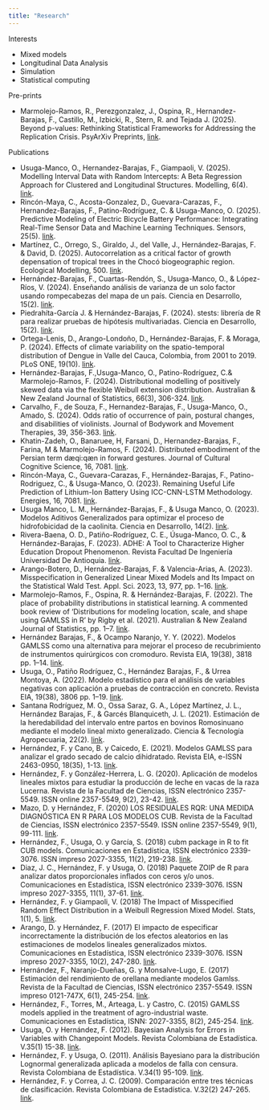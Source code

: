 ```yaml
---
title: "Research"
---
```


Interests 

- Mixed models
- Longitudinal Data Analysis
- Simulation
- Statistical computing

Pre-prints

- Marmolejo-Ramos, R., Perezgonzalez, J., Ospina, R., Hernandez-Barajas, F., Castillo, M., Izbicki, R., Stern, R. and Tejada J. (2025). Beyond p-values: Rethinking Statistical Frameworks for Addressing the Replication Crisis. PsyArXiv Preprints, [link](https://doi.org/10.31234/osf.io/8eu96_v1).


Publications 

- Usuga-Manco, O., Hernandez-Barajas, F., Giampaoli, V. (2025). Modelling Interval Data with Random Intercepts: A Beta Regression Approach for Clustered and Longitudinal Structures. Modelling, 6(4). [link](https://doi.org/10.3390/modelling6040128).
- Rincón-Maya, C., Acosta-Gonzalez, D., Guevara-Carazas, F., Hernandez-Barajas, F., Patino-Rodríguez, C. & Usuga-Manco, O. (2025). Predictive Modeling of Electric Bicycle Battery Performance: Integrating Real-Time Sensor Data and Machine Learning Techniques. Sensors, 25(5). [link](https://doi.org/10.3390/s25051392).
- Martínez, C., Orrego, S., Giraldo, J., del Valle, J., Hernández-Barajas, F. & David, D. (2025). Autocorrelation as a critical factor of growth depensation of tropical trees in the Chocó biogeographic region. Ecological Modelling, 500. [link](https://doi.org/10.1016/j.ecolmodel.2024.110949).
- Hernández-Barajas, F., Cuartas-Rendón, S., Usuga-Manco, O., & López-Ríos, V. (2024). Enseñando análisis de varianza de un solo factor usando rompecabezas del mapa de un país. Ciencia en Desarrollo, 15(2). [link](https://doi.org/10.19053/uptc.01217488.v15.n2.2024.17181).
- Piedrahíta-García J. & Hernández-Barajas, F. (2024). stests: librería de R para realizar pruebas de hipótesis multivariadas. Ciencia en Desarrollo, 15(2). [link](https://doi.org/10.19053/uptc.01217488.v15.n2.2024.16145).
- Ortega-Lenis, D., Arango-Londoño, D., Hernández-Barajas, F. & Moraga, P. (2024). Effects of climate variability on the spatio-temporal distribution of Dengue in Valle del Cauca, Colombia, from 2001 to 2019. PLoS ONE, 19(10). [link](https://doi.org/10.1371/journal.pone.0311607).
- Hernández-Barajas, F.,Usuga-Manco, O., Patino-Rodríguez, C.& Marmolejo-Ramos, F. (2024). Distributional modelling of positively skewed data via the flexible Weibull extension distribution. Australian & New Zealand Journal of Statistics, 66(3), 306-324. [link](https://doi.org/10.1111/anzs.12423).
- Carvalho, F., de Souza, F., Hernandez-Barajas, F., Usuga-Manco, O., Amado, S. (2024). Odds ratio of occurrence of pain, postural changes, and disabilities of violinists. Journal of Bodywork and Movement Therapies, 39, 356-363. [link](https://doi.org/10.1016/j.jbmt.2024.03.012).
- Khatin-Zadeh, O., Banaruee, H, Farsani, D., Hernandez-Barajas, F., Farina, M & Marmolejo-Ramos, F. (2024). Distributed embodiment of the Persian term dæqi:qæn in forward gestures. Journal of Cultural Cognitive Science, 16, 7081. [link](https://doi.org/10.1007/s41809-023-00136-0).
- Rincón-Maya, C., Guevara-Carazas, F., Hernández-Barajas, F., Patino-Rodriguez, C., & Usuga-Manco, O. (2023). Remaining Useful Life Prediction of Lithium-Ion Battery Using ICC-CNN-LSTM Methodology. Energies, 16, 7081. [link](https://doi.org/10.3390/en16207081).
- Usuga Manco, L. M., Hernández-Barajas, F., & Usuga Manco, O. (2023). Modelos Aditivos Generalizados para optimizar el proceso de hidrofobicidad de la caolinita. Ciencia en Desarrollo, 14(2). [link](https://doi.org/10.19053/01217488.v14.n2.2023.14424).
- Rivera-Baena, O. D., Patiño-Rodríguez, C. E., Úsuga-Manco, O. C., & Hernández-Barajas, F. (2023). ADHE: A Tool to Characterize Higher Education Dropout Phenomenon. Revista Facultad De Ingeniería Universidad De Antioquia. [link](https://doi.org/10.17533/udea.redin.20230519).
- Arango-Botero, D., Hernández-Barajas, F. & Valencia-Arias, A. (2023). Misspecification in Generalized Linear Mixed Models and Its Impact on the Statistical Wald Test. Appl. Sci. 2023, 13, 977, pp. 1–16. [link](https://doi.org/10.3390/app13020977).
- Marmolejo-Ramos, F., Ospina, R. & Hernández-Barajas, F. (2022). The place of probability distributions in statistical learning. A commented book review of ‘Distributions for modeling location, scale, and shape using GAMLSS in R’ by Rigby et al. (2021). Australian & New Zealand Journal of Statistics, pp. 1–7. [link](https://doi.org/10.1111/anzs.12374).
- Hernández Barajas, F., & Ocampo Naranjo, Y. Y. (2022). Modelos GAMLSS como una alternativa para mejorar el proceso de recubrimiento de instrumentos quirúrgicos con cromoduro. Revista EIA, 19(38), 3818 pp. 1–14. [link](https://doi.org/10.24050/reia.v19i38.1536).
- Usuga, O., Patiño Rodríguez, C., Hernández Barajas, F., & Urrea Montoya, A. (2022). Modelo estadístico para el análisis de variables negativas con aplicación a pruebas de contracción en concreto. Revista EIA, 19(38), 3806 pp. 1–19. [link](https://doi.org/10.24050/reia.v19i38.1526).
- Santana Rodríguez, M. O., Ossa Saraz, G. A., López Martínez, J. L., Hernández Barajas, F., & Garcés Blanquiceth, J. L. (2021). Estimación de la heredabilidad del intervalo entre partos en bovinos Romosinuano mediante el modelo lineal mixto generalizado. Ciencia & Tecnología Agropecuaria, 22(2). [link](https://doi.org/10.21930/rcta.vol22_num2_art:1861).
- Hernández, F. y Cano, B. y Caicedo, E. (2021). Modelos GAMLSS para analizar el grado secado de calcio dihidratado. Revista EIA, e-ISSN 2463-0950, 18(35), 1-13. [link](https://doi.org/10.24050/reia.v18i35.1439).
- Hernández, F. y González-Herrera, L. G. (2020). Aplicación de modelos lineales mixtos para estudiar la producción de leche en vacas de la raza Lucerna. Revista de la Facultad de Ciencias, ISSN electrónico 2357-5549. ISSN online 2357-5549, 9(2), 23-42. [link](https://doi.org/10.15446/rev.fac.cienc.v9n2.84681).
- Mazo, D. y Hernández, F. (2020) LOS RESIDUALES RQR: UNA MEDIDA DIAGNÓSTICA EN R PARA LOS MODELOS CUB. Revista de la Facultad de Ciencias, ISSN electrónico 2357-5549. ISSN online 2357-5549, 9(1), 99-111. [link](https://doi.org/10.15446/rev.fac.cienc.v9n1.79512).
- Hernández, F., Usuga, O. y García, S. (2018)	cubm package in R to fit CUB models. Comunicaciones en Estadística, ISSN electrónico 2339-3076. ISSN impreso 2027-3355, 11(2), 219-238. [link](https://doi.org/10.15332/2422474x.3857).
- Diaz, J. C., Hernández, F. y Usuga, O. (2018)	Paquete ZOIP de R para analizar datos proporcionales inflados con ceros y/o unos. Comunicaciones en Estadística, ISSN electrónico 2339-3076. ISSN impreso 2027-3355, 11(1), 37-61. [link](https://doi.org/10.15332/s2027-3355.2018.0001.02).
- Hernández, F. y Giampaoli, V. (2018)	The Impact of Misspecified Random Effect Distribution in a Weibull Regression Mixed Model. Stats, 1(1), 5. [link](https://doi.org/10.3390/stats1010005).
- Arango, D. y Hernández, F. (2017) El impacto de especificar incorrectamente la distribución de los efectos aleatorios en las estimaciones de modelos lineales generalizados mixtos. Comunicaciones en Estadística, ISSN electrónico 2339-3076. ISSN impreso 2027-3355, 10(2), 247-280. [link](https://doi.org/10.15332/2422474x.3267).
- Hernández, F., Naranjo-Dueñas, G. y Monsalve-Lugo, E. (2017) Estimación del rendimiento de orellana mediante modelos Gamlss. Revista de la Facultad de Ciencias, ISSN electrónico 2357-5549. ISSN impreso 0121-747X, 6(1), 245-254. [link](https://doi.org/10.15446/rev.fac.cienc.v6n1.61119).
- Hernández, F., Torres, M., Arteaga, L. y Castro, C. (2015) GAMLSS models applied in the treatment of agro-industrial waste. Comunicaciones en Estadística, ISNN: 2027-3355, 8(2), 245-254. [link](https://doi.org/10.15332/s2027-3355.2015.0002.07).
- Usuga, O. y Hernández, F. (2012). Bayesian Analysis for Errors in Variables with Changepoint Models. Revista Colombiana de Estadística. V.35(1) 15-38. [link](https://revistas.unal.edu.co/index.php/estad/article/view/30152/30399).
- Hernández, F. y Usuga, O. (2011). Análisis Bayesiano para la distribución Lognormal generalizada aplicada a modelos de falla con censura. Revista Colombiana de Estadística. V.34(1) 95-109. [link](https://revistas.unal.edu.co/index.php/estad/article/view/29888).
- Hernández, F. y Correa, J. C. (2009). Comparación entre tres técnicas de clasificación. Revista Colombiana de Estadística. V.32(2) 247-265. [link](http://www.redalyc.org/articulo.oa?id=89912259005).

